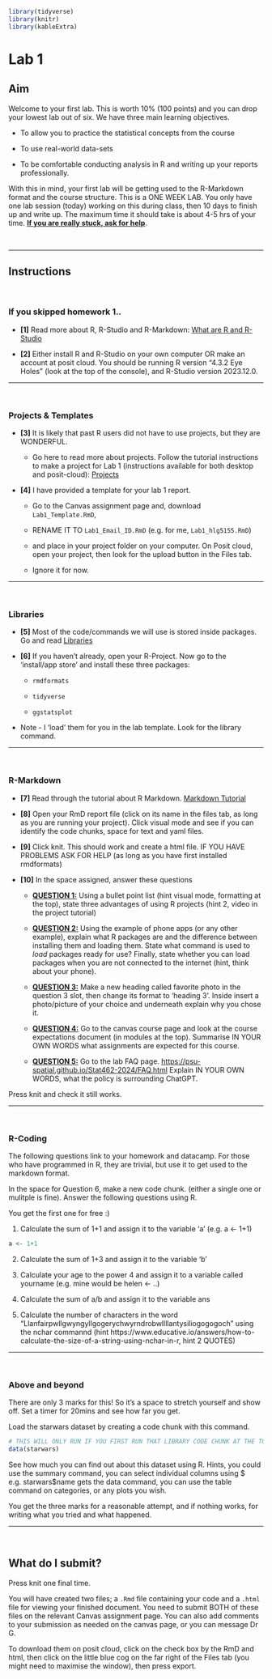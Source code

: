 
```r
library(tidyverse)
library(knitr)
library(kableExtra)
```

# Lab 1 {#Lab_1 .unnumbered}

## Aim

Welcome to your first lab. This is worth 10% (100 points) and you can drop your lowest lab out of six. We have three main learning objectives.

-   To allow you to practice the statistical concepts from the course

-   To use real-world data-sets

-   To be comfortable conducting analysis in R and writing up your reports professionally.

With this in mind, your first lab will be getting used to the R-Markdown format and the course structure. This is a ONE WEEK LAB. You only have one lab session (today) working on this during class, then 10 days to finish up and write up. The maximum time it should take is about 4-5 hrs of your time. [**If you are really stuck, ask for help**]{.underline}.

<br>

------------------------------------------------------------------------

## Instructions {.unnumbered}

<br>

### If you skipped homework 1.. {.unnumbered}

-   **[1]** Read more about R, R-Studio and R-Markdown: [What are R and R-Studio](#WhatIsR)

-   **[2]** Either install R and R-Studio on your own computer OR make an account at posit cloud. You should be running R version "4.3.2 Eye Holes" (look at the top of the console), and R-Studio version 2023.12.0.

------------------------------------------------------------------------

<br>

### Projects & Templates {.unnumbered}

-   **[3]** It is likely that past R users did not have to use projects, but they are WONDERFUL.

    -   Go here to read more about projects. Follow the tutorial instructions to make a project for Lab 1 (instructions available for both desktop and posit-cloud): [Projects](#T1_Projects)

-   **[4]** I have provided a template for your lab 1 report.

    -   Go to the Canvas assignment page and, download `Lab1_Template.RmD`,

    -   RENAME IT TO `Lab1_Email_ID.RmD` (e.g. for me, `Lab1_hlg5155.RmD`)

    -   and place in your project folder on your computer. On Posit cloud, open your project, then look for the upload button in the Files tab.

    -   Ignore it for now.

------------------------------------------------------------------------

<br>

### Libraries {.unnumbered}

-   **[5]** Most of the code/commands we will use is stored inside packages. Go and read [Libraries](#T2_Libraries)

-   **[6]** If you haven't already, open your R-Project. Now go to the 'install/app store' and install these three packages:

    -   `rmdformats`

    -   `tidyverse`

    -   `ggstatsplot`

-   Note - I 'load' them for you in the lab template. Look for the library command.

------------------------------------------------------------------------

<br>

### R-Markdown {.unnumbered}

-   **[7]** Read through the tutorial about R Markdown. [Markdown Tutorial](#T3_Markdown)

-   **[8]** Open your RmD report file (click on its name in the files tab, as long as you are running your project). Click visual mode and see if you can identify the code chunks, space for text and yaml files.

-   **[9]** Click knit. This should work and create a html file. IF YOU HAVE PROBLEMS ASK FOR HELP (as long as you have first installed rmdformats)

-   **[10]** In the space assigned, answer these questions

    -   [**QUESTION 1:**]{.underline} Using a bullet point list (hint visual mode, formatting at the top), state three advantages of using R projects (hint 2, video in the project tutorial)\

    -   [**QUESTION 2:**]{.underline} Using the example of phone apps (or any other example), explain what R packages are and the difference between installing them and loading them. State what command is used to *load* packages ready for use? Finally, state whether you can load packages when you are not connected to the internet (hint, think about your phone).\

    -   [**QUESTION 3:**]{.underline} Make a new heading called favorite photo in the question 3 slot, then change its format to 'heading 3'. Inside insert a photo/picture of your choice and underneath explain why you chose it.\

    -   [**QUESTION 4:**]{.underline} Go to the canvas course page and look at the course expectations document (in modules at the top). Summarise IN YOUR OWN WORDS what assignments are expected for this course.\

    -   [**QUESTION 5:**]{.underline} Go to the lab FAQ page. <https://psu-spatial.github.io/Stat462-2024/FAQ.html> Explain IN YOUR OWN WORDS, what the policy is surrounding ChatGPT.

Press knit and check it still works.

------------------------------------------------------------------------

<br>

### R-Coding {.unnumbered}

The following questions link to your homework and datacamp. For those who have programmed in R, they are trivial, but use it to get used to the markdown format.

In the space for Question 6, make a new code chunk.  (either a single one or mulitple is fine).  Answer the following questions using R.

You get the first one for free :)

1. Calculate the sum of 1+1 and assign it to the variable 'a' (e.g. a <- 1+1)

```r
a <- 1+1
```


2. Calculate the sum of 1+3 and assign it to the variable 'b' 

3. Calculate your age to the power 4 and assign it to a variable called yourname (e.g. mine would be helen <- ..)

4. Calculate the sum of a/b and assign it to the variable ans

5. Calculate the number of characters in the word "Llanfairpwllgwyngyllgogerychwyrndrobwllllantysiliogogogoch" using the nchar commannd (hint https://www.educative.io/answers/how-to-calculate-the-size-of-a-string-using-nchar-in-r,  hint 2 QUOTES)


------------------------------------------------------------------------

<br>

### Above and beyond {.unnumbered}

There are only 3 marks for this!  So it's a space to stretch yourself and show off.  Set a timer for 20mins and see how far you get.

Load the starwars dataset by creating a code chunk with this command.

```r
# THIS WILL ONLY RUN IF YOU FIRST RUN THAT LIBRARY CODE CHUNK AT THE TOP
data(starwars)
```

See how much you can find out about this dataset using R.  Hints, you could use the summary command, you can select individual columns using $ e.g. starwars$name gets the data command, you can use the table command on categories, or any plots you wish.

You get the three marks for a reasonable attempt, and if nothing works, for writing what you tried and what happened.



------------------------------------------------------------------------

<br>

## What do I submit? {#Lab_1_01}

Press knit one final time.

You will have created two files; a `.Rmd` file containing your code and a `.html` file for viewing your finished document. You need to submit BOTH of these files on the relevant Canvas assignment page. You can also add comments to your submission as needed on the canvas page, or you can message Dr G.

To download them on posit cloud, click on the check box by the RmD and html, then click on the little blue cog on the far right of the Files tab (you might need to maximise the window), then press export.


